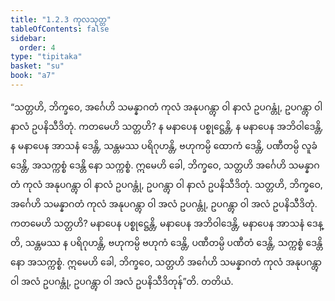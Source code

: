 ```yaml
---
title: "1.2.3 ကုလသုတ္တ"
tableOfContents: false
sidebar:
  order: 4
type: "tipitaka"
basket: "su"
book: "a7"
---
```



<DynamicBreadcrumb />

<Division number="13" book="a7">

<Paragraph number="63" book="a7">
“သတ္တဟိ, ဘိက္ခဝေ, အင်္ဂေဟိ သမန္နာဂတံ ကုလံ အနုပဂန္တွာ ဝါ နာလံ ဥပဂန္တုံ, ဥပဂန္တွာ ဝါ နာလံ ဥပနိသီဒိတုံ. ကတမေဟိ သတ္တဟိ? န မနာပေန ပစ္စုဋ္ဌေန္တိ, န မနာပေန အဘိဝါဒေန္တိ, န မနာပေန အာသနံ ဒေန္တိ, သန္တမဿ ပရိဂုဟန္တိ, ဗဟုကမ္ပိ ထောကံ ဒေန္တိ, ပဏီတမ္ပိ လူခံ ဒေန္တိ, အသက္ကစ္စံ ဒေန္တိ နော သက္ကစ္စံ. ဣမေဟိ ခေါ, ဘိက္ခဝေ, သတ္တဟိ အင်္ဂေဟိ သမန္နာဂတံ ကုလံ အနုပဂန္တွာ ဝါ နာလံ ဥပဂန္တုံ, ဥပဂန္တွာ ဝါ နာလံ ဥပနိသီဒိတုံ.
</Paragraph>

<Paragraph number="64" book="a7">
သတ္တဟိ, ဘိက္ခဝေ, အင်္ဂေဟိ သမန္နာဂတံ ကုလံ အနုပဂန္တွာ ဝါ အလံ ဥပဂန္တုံ, ဥပဂန္တွာ ဝါ အလံ ဥပနိသီဒိတုံ. ကတမေဟိ သတ္တဟိ? မနာပေန ပစ္စုဋ္ဌေန္တိ, မနာပေန အဘိဝါဒေန္တိ, မနာပေန အာသနံ ဒေန္တိ, သန္တမဿ န ပရိဂုဟန္တိ, ဗဟုကမ္ပိ ဗဟုကံ ဒေန္တိ, ပဏီတမ္ပိ ပဏီတံ ဒေန္တိ, သက္ကစ္စံ ဒေန္တိ နော အသက္ကစ္စံ. ဣမေဟိ ခေါ, ဘိက္ခဝေ, သတ္တဟိ အင်္ဂေဟိ သမန္နာဂတံ ကုလံ အနုပဂန္တွာ ဝါ အလံ ဥပဂန္တုံ, ဥပဂန္တွာ ဝါ အလံ ဥပနိသီဒိတုန်”တိ.

</Paragraph>
</Division>

<Paragraph number="65" type="center" book="a7">
တတိယံ.
</Paragraph>